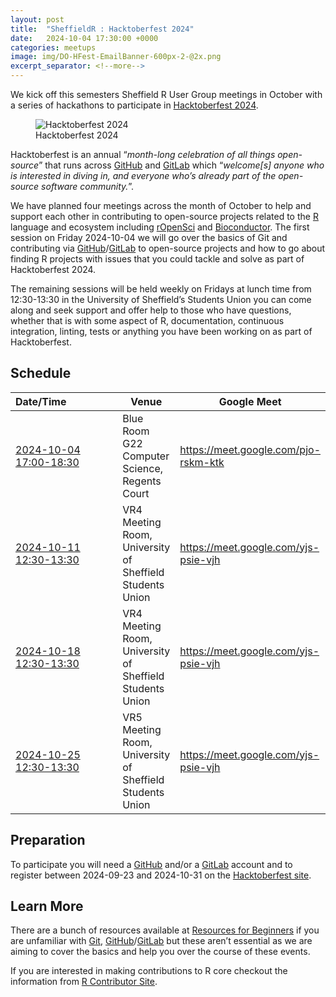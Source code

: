 ```yaml
---
layout: post
title:  "SheffieldR : Hacktoberfest 2024"
date:   2024-10-04 17:30:00 +0000
categories: meetups
image: img/DO-HFest-EmailBanner-600px-2-@2x.png
excerpt_separator: <!--more-->
---
```



We kick off this semesters Sheffield R User Group meetings in October with a series of hackathons to participate in
[Hacktoberfest 2024][hack24].

![Hacktoberfest 2024](img/DO-HFest-EmailBanner-600px-2-@2x.png)

Hacktoberfest is an annual "_month-long celebration of all things open-source_" that runs across [GitHub][gh] and
[GitLab][gl] which "_welcome[s] anyone who is interested in diving in, and everyone who's already part of the open-source
software community._".

We have planned four meetings across the month of October to help and support each other in contributing to open-source
projects related to the [R][r] language and ecosystem including [rOpenSci][ropensci] and
[Bioconductor][bioconductor]. The first session on Friday 2024-10-04 we will go over the basics of Git and contributing
via [GitHub][gh]/[GitLab][gl] to open-source projects and how to go about finding R projects with issues that you could
tackle and solve as part of Hacktoberfest 2024.

The remaining sessions will be held weekly on Fridays at lunch time from 12:30-13:30 in the University of Sheffield's
Students Union you can come along and seek support and offer help to those who have questions, whether that is with some
aspect of R, documentation, continuous integration, linting, tests or anything you have been working on as part of
Hacktoberfest.

## Schedule

| **Date/Time**                                                                                                                                                                                                                        | **Venue**                                                | **Google Meet**                      |
|:-------------------------------------------------------------------------------------------------------------------------------------------------------------------------------------------------------------------------------------|----------------------------------------------------------|--------------------------------------|
| [2024-10-04 17:00-18:30](https://calendar.google.com/calendar/event?action=TEMPLATE&tmeid=MzFhcW0zZnBwOWI3Mm52c3JoMnFzcjU3Mm4gbi5zaGVwaGFyZEBzaGVmZmllbGQuYWMudWs&tmsrc=n.shephard%40sheffield.ac.uk)                                | Blue Room G22 Computer Science, Regents Court            | <https://meet.google.com/pjo-rskm-ktk> |
| [2024-10-11 12:30-13:30](https://calendar.google.com/calendar/event?action=TEMPLATE&tmeid=M2VrcHI0cXZhNGt2cjlhZGlydTVhcDdia2NfMjAyNDEwMTFUMTEzMDAwWiBuLnNoZXBoYXJkQHNoZWZmaWVsZC5hYy51aw&tmsrc=n.shephard%40sheffield.ac.uk&scp=ALL) | VR4 Meeting Room, University of Sheffield Students Union | <https://meet.google.com/yjs-psie-vjh> |
| [2024-10-18 12:30-13:30](https://calendar.google.com/calendar/event?action=TEMPLATE&tmeid=M2VrcHI0cXZhNGt2cjlhZGlydTVhcDdia2NfMjAyNDEwMTFUMTEzMDAwWiBuLnNoZXBoYXJkQHNoZWZmaWVsZC5hYy51aw&tmsrc=n.shephard%40sheffield.ac.uk&scp=ALL) | VR4 Meeting Room, University of Sheffield Students Union | <https://meet.google.com/yjs-psie-vjh> |
| [2024-10-25 12:30-13:30](https://calendar.google.com/calendar/event?action=TEMPLATE&tmeid=M2VrcHI0cXZhNGt2cjlhZGlydTVhcDdia2NfMjAyNDEwMTFUMTEzMDAwWiBuLnNoZXBoYXJkQHNoZWZmaWVsZC5hYy51aw&tmsrc=n.shephard%40sheffield.ac.uk&scp=ALL) | VR5 Meeting Room, University of Sheffield Students Union | <https://meet.google.com/yjs-psie-vjh> |

## Preparation

To participate you will need a [GitHub][gh] and/or a [GitLab][gl] account and to register between 2024-09-23 and
2024-10-31 on the [Hacktoberfest site][hack24participation].

## Learn More

There are a bunch of resources available at [Resources for Beginners][hack24beginners] if you are unfamiliar with
[Git][git], [GitHub][gh]/[GitLab][gl] but these aren't essential as we are aiming to cover the basics and help you over
the course of these events.

If you are interested in making contributions to R core checkout the information from [R Contributor
Site][rcontributors].

[bioconductor]: https://www.bioconductor.org/
[gh]: https://github.com
[git]: https://git-scm.com/
[gl]: https://gitlab.com
[hack24]: https://hacktoberfest.com/
[hack24beginners]: https://hacktoberfest.com/participation/#beginner-resources
[hack24participation]: https://hacktoberfest.com/participation/
[r]: https://www.r-project.org/
[ropensci]: https://ropensci.org/
[rcontributors]: https://contributor.r-project.org/
